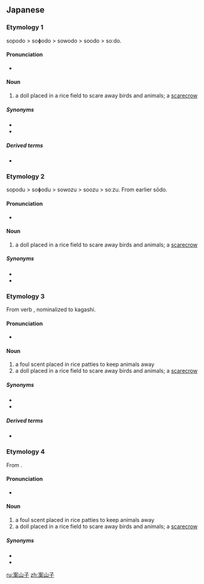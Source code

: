 ==Japanese==
{{ja-kanjitab|案|山|子}}

===Etymology 1===
sopodo > soɸodo > sowodo > soodo > soːdo.

====Pronunciation====
* {{IPA|[soːdo]|lang=ja}}

====Noun====
{{ja-noun|そおど|hhira=そほど}}

# a doll placed in a rice field to scare away birds and animals; a [[scarecrow]]

=====Synonyms=====
* {{ja-r|案山子|かかし}}
* {{ja-r|案山子|そうず}}

=====Derived terms=====
* {{ja-r|案山子|そうず}}

===Etymology 2===
sopodu > soɸodu > sowozu > soozu > soːzu. From earlier sōdo.

====Pronunciation====
* {{IPA|[soːdo]|lang=ja}}

====Noun====
{{ja-noun|そおず|hhira=そほづ}}

# a doll placed in a rice field to scare away birds and animals; a [[scarecrow]]

=====Synonyms=====
* {{ja-r|案山子|かかし}}
* {{ja-r|案山子|そうど}}

===Etymology 3===
From verb {{m|ja|嗅がす|tr=kagasu||smell}}, nominalized to kagashi.

====Pronunciation====
* {{IPA|[kaɡaɕi]|lang=ja}}

====Noun====
{{ja-noun|かがし}}

# a foul scent placed in rice patties to keep animals away
# a doll placed in a rice field to scare away birds and animals; a [[scarecrow]]

=====Synonyms=====
* {{l|ja|案山子|tr=kakashi}}
* {{l|ja|案山子|tr=sōdo, sōzu}}

=====Derived terms=====
* {{ja-r|案山子|かかし}}

===Etymology 4===
From {{m|ja|案山子|tr=kagashi}}.

====Pronunciation====
* {{IPA|[kakaɕi]|lang=ja}}

====Noun====
{{ja-noun|かかし}}

# a foul scent placed in rice patties to keep animals away
# a doll placed in a rice field to scare away birds and animals; a [[scarecrow]]

=====Synonyms=====
* {{l|ja|案山子|tr=kagashi}}
* {{l|ja|案山子|tr=sōdo, sōzu}}

[[ru:案山子]]
[[zh:案山子]]